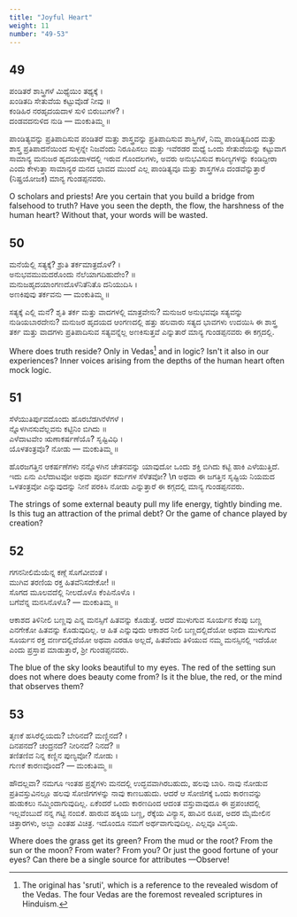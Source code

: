 ```yaml
---
title: "Joyful Heart"
weight: 11
number: "49-53"
---
```


## 49

ಪಂಡಿತರೆ ಶಾಸ್ತ್ರಿಗಳೆ ಮಿಥ್ಯೆಯಿಂ ತಥ್ಯಕ್ಕೆ ।  
ಖಂಡಿತದಿ ಸೇತುವೆಯ ಕಟ್ಟುವೊಡೆ ನೀವು ॥  
ಕಂಡಿಹಿರ ನರಹೃದಯದಾಳ ಸುಳಿ ಬಿರುಬುಗಳ? ।  
ದಂಡವದನುಳಿದ ನುಡಿ — ಮಂಕುತಿಮ್ಮ ॥

ಪಾಂಡಿತ್ಯವನ್ನು ಪ್ರತಿಪಾದಿಸುವ ಪಂಡಿತರೆ ಮತ್ತು ಶಾಸ್ತ್ರವನ್ನು ಪ್ರತಿಪಾದಿಸುವ ಶಾಸ್ತ್ರಿಗಳೆ, ನಿಮ್ಮ ಪಾಂಡಿತ್ಯದಿಂದ ಮತ್ತು ಶಾಸ್ತ್ರ ಪ್ರತಿಪಾದನೆಯಿಂದ ಸುಳ್ಳನ್ನೇ ನಿಜವೆಂದು ನಿರೂಪಿಸಲು ಮತ್ತು ಇವೆರಡರ ಮಧ್ಯೆ ಒಂದು ಸೇತುವೆಯನ್ನು ಕಟ್ಟುವಾಗ ಸಾಮಾನ್ಯ ಮನುಜರ ಹೃದಯದಾಳದಲ್ಲಿ ಇರುವ ಗೊಂದಲಗಳು, ಅವರು ಅನುಭವಿಸುವ ಕಾಠಿಣ್ಯಗಳನ್ನು ಕಂಡಿದ್ದೀರಾ ಎಂದು ಕೇಳುತ್ತಾ ಸಾಮಾನ್ಯರ ಮನದ ಭಾವದ ಮುಂದೆ ಎಲ್ಲ ಪಾಂಡಿತ್ಯವೂ ಮತ್ತು ಶಾಸ್ತ್ರಗಳೂ ದಂಡವೆನ್ನುತ್ತಾರೆ (ನಿಷ್ಪ್ರಯೋಜಕ) ಮಾನ್ಯ ಗುಂಡಪ್ಪನವರು.

O scholars and priests! Are you certain that you build a bridge from falsehood to truth? Have you seen the depth, the flow, the harshness of the human heart? Without that, your words will be wasted.

## 50

ಮನೆಯೆಲ್ಲಿ ಸತ್ಯಕ್ಕೆ? ಶ್ರುತಿ ತರ್ಕಮಾತ್ರದೊಳೆ? ।  
ಅನುಭವಮುಮದರೊಂದು ನೆಲೆಯಾಗದಿಹುದೇಂ? ॥  
ಮನುಜಹೃದಯಾಂಗಣದೊಳೆನಿತೆನಿತೊ ದನಿಯುದಿಸಿ ।  
ಅಣಕಿಪುವು ತರ್ಕವನು — ಮಂಕುತಿಮ್ಮ ॥

ಸತ್ಯಕ್ಕೆ ಎಲ್ಲಿ ಮನೆ? ಶೃತಿ ತರ್ಕ ಮತ್ತು ವಾದಗಳಲ್ಲಿ ಮಾತ್ರವೇನು? ಮನುಜರ ಅನುಭವವೂ ಸತ್ಯವನ್ನು ನುಡಿಯಬಾರದೇನು? ಮನುಜರ ಹೃದಯದ ಆಂಗಣದಲ್ಲಿ ಹತ್ತು ಹಲವಾರು ಸತ್ಯದ ಭಾವಗಳು ಉದಯಿಸಿ ಈ ಶಾಸ್ತ್ರ ತರ್ಕ ಮತ್ತು ವಾದಗಳು ಪ್ರತಿಪಾದಿಸುವ ಸತ್ಯವನ್ನೆಲ್ಲ ಅಣಕಿಸುತ್ತವೆ ಎನ್ನುತಾರೆ ಮಾನ್ಯ ಗುಂಡಪ್ಪನವರು ಈ ಕಗ್ಗದಲ್ಲಿ.

Where does truth reside? Only in Vedas[^19] and in logic? Isn't it also in our experiences? Inner voices arising from the depths of the human heart often mock logic.

## 51

ಸೆಳೆಯುತಿರ್ಪುವದೊಂದು ಹೊರಬೆಡಗಿನೆಳೆಗಳೆ ।  
ನ್ನೊಳಗಿನಸುವೆಲ್ಲವನು ಕಟ್ಟಿನಿಂ ಬಿಗಿದು ॥  
ಎಳೆದಾಟವೇಂ ಋಣಾಕರ್ಷಣೆಯೊ? ಸೃಷ್ಟಿವಿಧಿ ।  
ಯೊಳತಂತ್ರವೊ? ನೋಡು — ಮಂಕುತಿಮ್ಮ ॥

ಹೊರಜಗತ್ತಿನ ಆಕರ್ಷಣೆಗಳು ನನ್ನೊಳಗಿನ ಚೇತನವನ್ನು ಯಾವುದೋ ಒಂದು ಶಕ್ತಿ ಬಿಗಿದು ಕಟ್ಟಿ ಹಾಕಿ ಎಳೆಯುತ್ತಿದೆ. ಇದು ಏನು ಎಲೆದಾಟವೋ ಅಥವಾ ಪೂರ್ವ ಕರ್ಮಗಳ ಸೆಳೆತವೋ? \n ಅಥವಾ ಈ ಜಗತ್ತಿನ ಸೃಷ್ಟಿಯ ನಿಯಮದ ಒಳತಂತ್ರವೋ ಎನ್ನುವುದನ್ನು ನೀನೆ ಪರಕಿಸಿ ನೋಡು ಎನ್ನುತ್ತಾರೆ ಈ ಕಗ್ಗದಲ್ಲಿ ಮಾನ್ಯ ಗುಂಡಪ್ಪನವರು.

The strings of some external beauty pull my life energy, tightly binding me. Is this tug an attraction of the primal debt? Or the game of chance played by creation?

## 52

ಗಗನನೀಲಿಮೆಯೆನ್ನ ಕಣ್ಗೆ ಸೊಗೆವೀವಂತೆ ।  
ಮುಗಿವ ತರಣಿಯ ರಕ್ತ ಹಿತವೆನಿಸದೇಕೋ! ॥  
ಸೊಗದ ಮೂಲವದೆಲ್ಲಿ ನೀಲದೊಳೊ ಕೆಂಪಿನೊಳೊ ।  
ಬಗೆವೆನ್ನ ಮನಸಿನೊಳೊ? — ಮಂಕುತಿಮ್ಮ ॥

ಆಕಾಶದ ತಿಳಿನೀಲಿ ಬಣ್ಣವು ಎನ್ನ ಮನಸ್ಸಿಗೆ ಹಿತವನ್ನು ಕೊಡುತ್ತೆ. ಆದರೆ ಮುಳುಗುವ ಸೂರ್ಯನ ಕೆಂಪು ಬಣ್ಣ ಎನಗೇಕೋ ಹಿತವನ್ನು ಕೊಡುವುದಿಲ್ಲ. ಆ ಹಿತ ಎನ್ನುವುದು ಆಕಾಶದ ನೀಲಿ ಬಣ್ಣದಲ್ಲಿದೆಯೋ ಅಥವಾ ಮುಳುಗುವ ಸೂರ್ಯನ ರಕ್ತ ವರ್ಣದಲ್ಲಿದೆಯೋ ಅಥವಾ ಎರಡೂ ಅಲ್ಲದೆ, ಹಿತವೆಂದು ತಿಳಿಯುವ ನಮ್ಮ ಮನಸ್ಸಿನಲ್ಲಿ ಇದೆಯೋ ಎಂದು ಪ್ರಸ್ತಾಪ ಮಾಡುತ್ತಾರೆ, ಶ್ರೀ ಗುಂಡಪ್ಪನವರು.

The blue of the sky looks beautiful to my eyes. The red of the setting sun does not where does beauty come from? Is it the blue, the red, or the mind that observes them?

## 53

ತೃಣಕೆ ಹಸಿರೆಲ್ಲಿಯದು? ಬೇರಿನದೆ? ಮಣ್ಣಿನದೆ? ।  
ದಿನಪನದೆ? ಚಂದ್ರನದೆ? ನೀರಿನದೆ? ನಿನದೆ? ॥  
ತಣಿತಣಿವ ನಿನ್ನ ಕಣ್ಣಿನ ಪುಣ್ಯವೋ? ನೋಡು ।  
ಗುಣಕೆ ಕಾರಣವೊಂದೆ? — ಮಂಕುತಿಮ್ಮ ॥

ಹೌದಲ್ಲವಾ? ನಮಗೂ ಇಂತಹ ಪ್ರಶ್ನೆಗಳು ಮನದಲ್ಲಿ ಉದ್ಭವವಾಗಿರಬಹುದು, ಹಲವು ಬಾರಿ. ನಾವು ನೋಡುವ ಪ್ರತಿವಸ್ತುವಿನಲ್ಲೂ ಹಲವು ಸೋಜಿಗಗಳನ್ನು ನಾವು ಕಾಣಬಹುದು. ಆದರೆ ಆ ಸೋಜಿಗಕ್ಕೆ ಒಂದು ಕಾರಣವನ್ನು ಹುಡುಕಲು ನಮ್ಮಿಂದಾಗುವುದಿಲ್ಲ. ಏಕೆಂದರೆ ಒಂದು ಕಾರಣದಿಂದ ಆದಂತ ವಸ್ತುವಾವುದೂ ಈ ಪ್ರಪಂಚದಲ್ಲಿ ಇಲ್ಲವೆಂಬುದೆ ನನ್ನ ಗಟ್ಟಿ ನಂಬಿಕೆ. ಹಾರುವ ಹಕ್ಕಿಯ ಬಣ್ಣ, ರೆಕ್ಕೆಯ ವಿನ್ಯಾಸ, ಹಾವಿನ ರೂಪ, ಅದರ ಮೈಮೇಲಿನ ಚಿತ್ತಾರಗಳು, ಅಬ್ಬಾ ಎಂತಹ ವಿಚಿತ್ರ. ಇದೊಂದೂ ನಮಗೆ ಅರ್ಥವಾಗುವುದಿಲ್ಲ. ಎಲ್ಲವೂ ವಿಸ್ಮಯ.

Where does the grass get its green? From the mud or the root? From the sun or the moon? From water? From you? Or just the good fortune of your eyes? Can there be a single source for attributes —Observe!

[^19]:
    The original has 'sruti', which is a reference to the revealed wisdom of the Vedas.
    The four Vedas are the foremost revealed scriptures in Hinduism.
